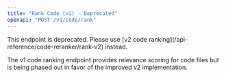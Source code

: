 ```yaml
---
title: "Rank Code (v1) - Deprecated"
openapi: "POST /v1/code/rank"
---
```


<Warning>
  This endpoint is deprecated. Please use [v2 code ranking](/api-reference/code-reranker/rank-v2) instead.
</Warning>

The v1 code ranking endpoint provides relevance scoring for code files but is being phased out in favor of the improved v2 implementation.